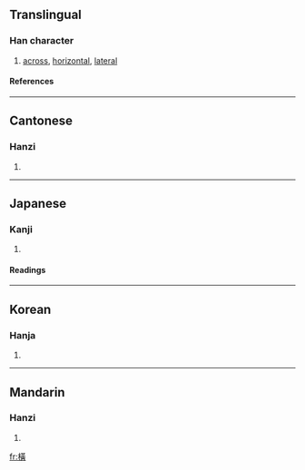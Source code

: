 {{see|横}}

==Translingual==
===Han character===
{{Han char|rn=75|rad=木|as=12|sn=16|four=4498<sub>6</sub>|canj=木廿一金 (DTMC), X木廿一金 (XDTMC)}}
# [[across]], [[horizontal]], [[lateral]]
====References====
{{Han ref|kx=0555.100|dkj=15594|dj=0944.030|hdz=21288.041|uh=6A6B|ud=27243|bh=BEEE|bd=48878}}

----
==Cantonese==
===Hanzi===
{{yue-hanzi|jyut=|y=waang4, waang6}}
# {{defn|Cantonese}}

----
==Japanese==
===Kanji===
{{ja-kanji|grade=|rs=木12}}
# {{defn|Japanese}} 
====Readings====
{{ja-readings|on=[[おう]] (ō), [[こう]] (kō)|kun=[[よこ]] (yoko), [[よこたわる]] (yokotawaru), [[よこたえる]] (yokotaeru)}}

----
==Korean==
===Hanja===
{{ko-hanja|hangeul=횡|eumhun=|rv=hoeng|mr=hoeng|y=hoyng}}
# {{defn|Korean}}

----
==Mandarin==
===Hanzi===
{{cmn-hanzi|sim=横|pin=[[héng]] ([[heng2]])|wg=heng<sup>2</sup>}}
# {{defn|Mandarin}}

[[fr:橫]]